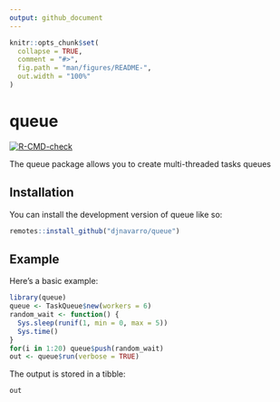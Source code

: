 ```yaml
---
output: github_document
---
```


<!-- README.md is generated from README.Rmd. Please edit that file -->

```r
knitr::opts_chunk$set(
  collapse = TRUE,
  comment = "#>",
  fig.path = "man/figures/README-",
  out.width = "100%"
)
```

# queue

<!-- badges: start -->
[![R-CMD-check](https://github.com/djnavarro/queue/actions/workflows/R-CMD-check.yaml/badge.svg)](https://github.com/djnavarro/queue/actions/workflows/R-CMD-check.yaml)
<!-- badges: end -->

The queue package allows you to create multi-threaded tasks queues

## Installation

You can install the development version of queue like so:

``` r
remotes::install_github("djnavarro/queue")
```

## Example

Here's a basic example:

```r
library(queue)
queue <- TaskQueue$new(workers = 6)
random_wait <- function() {
  Sys.sleep(runif(1, min = 0, max = 5))
  Sys.time()
}
for(i in 1:20) queue$push(random_wait)
out <- queue$run(verbose = TRUE)
```

The output is stored in a tibble:

```r
out
```

